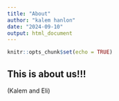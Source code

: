 ```yaml
---
title: "About"
author: "kalem hanlon"
date: "2024-09-10"
output: html_document
---
```


```r
knitr::opts_chunk$set(echo = TRUE)
```

## This is about us!!!
(Kalem and Eli)